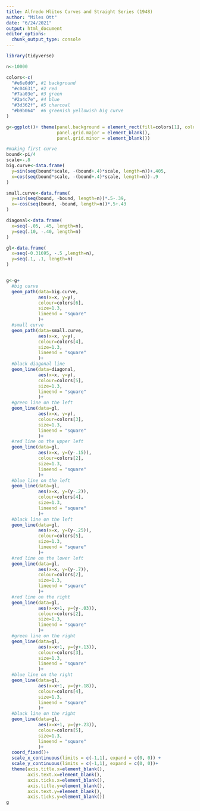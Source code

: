 ```yaml
---
title: Alfredo Hlitos Curves and Straight Series (1948)
author: "Miles Ott"
date: "6/24/2021"
output: html_document
editor_options: 
  chunk_output_type: console
---
```



```r
library(tidyverse)

n<-10000

colors<-c(
  "#e6e0d0", #1 background
  "#c04631", #2 red
  "#7aa03e", #3 green
  "#2a4c7e", #4 blue
  "#3d362f", #5 charcoal
  "#b9b064"  #6 greenish yellowish big curve
)

g<-ggplot()+ theme(panel.background = element_rect(fill=colors[1], colour='white'),
                   panel.grid.major = element_blank(),
                   panel.grid.minor = element_blank())

#making first curve
bound<-pi/4
scale<-.8
big.curve<-data.frame(
  y=sin(seq(bound*scale, -(bound+.4)*scale, length=n))+.405,
  x=cos(seq(bound*scale, -(bound+.4)*scale, length=n))-.9
)

small.curve<-data.frame(
  y=sin(seq(bound, -bound, length=n))*.5-.39,
  x=-cos(seq(bound, -bound, length=n))*.5+.43
)

diagonal<-data.frame(
  x=seq(-.05, .45, length=n),
  y=seq(.10, -.40, length=n)
)

gl<-data.frame(
  x=seq(-0.31695, -.5 ,length=n),
  y=seq(.1, .1, length=n)
)


g<-g+
  #big curve
  geom_path(data=big.curve, 
            aes(x=x, y=y), 
            colour=colors[6],
            size=1.3,
            lineend = "square"
            )+
  #small curve
  geom_path(data=small.curve, 
            aes(x=x, y=y), 
            colour=colors[4],
            size=1.3,
            lineend = "square"
            )+
  #black diagonal line
  geom_line(data=diagonal, 
            aes(x=x, y=y), 
            colour=colors[5],
            size=1.3,
            lineend = "square"
            )+
  #green line on the left
  geom_line(data=gl,
            aes(x=x, y=y), 
            colour=colors[3],
            size=1.3,
            lineend = "square"
            )+
  #red line on the upper left
  geom_line(data=gl,
            aes(x=x, y=(y-.15)), 
            colour=colors[2],
            size=1.3,
            lineend = "square"
            )+ 
  #blue line on the left
  geom_line(data=gl,
            aes(x=x, y=(y-.2)), 
            colour=colors[4],
            size=1.3,
            lineend = "square"
            )+ 
  #black line on the left
  geom_line(data=gl,
            aes(x=x, y=(y-.25)), 
            colour=colors[5],
            size=1.3,
            lineend = "square"
            )+ 
  #red line on the lower left
  geom_line(data=gl,
            aes(x=x, y=(y-.7)), 
            colour=colors[2],
            size=1.3,
            lineend = "square"
            )+ 
  #red line on the right
  geom_line(data=gl,
            aes(x=x+1, y=(y-.03)), 
            colour=colors[2],
            size=1.3,
            lineend = "square"
            )+ 
  #green line on the right
  geom_line(data=gl,
            aes(x=x+1, y=(y+.13)), 
            colour=colors[3],
            size=1.3,
            lineend = "square"
            )+
  #blue line on the right
  geom_line(data=gl,
            aes(x=x+1, y=(y+.18)), 
            colour=colors[4],
            size=1.3,
            lineend = "square"
            )+
  #black line on the right
  geom_line(data=gl,
            aes(x=x+1, y=(y+.23)), 
            colour=colors[5],
            size=1.3,
            lineend = "square"
            )+
  coord_fixed()+
  scale_x_continuous(limits = c(-1,1), expand = c(0, 0)) +
  scale_y_continuous(limits = c(-1,1), expand = c(0, 0))+
  theme(axis.title.x=element_blank(),
        axis.text.x=element_blank(),
        axis.ticks.x=element_blank(),
        axis.title.y=element_blank(),
        axis.text.y=element_blank(),
        axis.ticks.y=element_blank())
g
```

